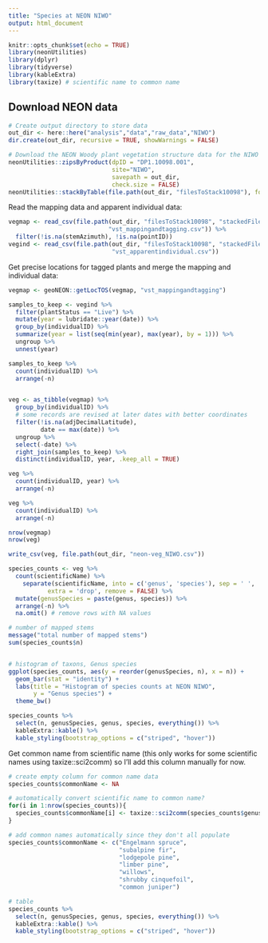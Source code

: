 ```yaml
---
title: "Species at NEON NIWO"
output: html_document
---
```


```r
knitr::opts_chunk$set(echo = TRUE)
library(neonUtilities)
library(dplyr)
library(tidyverse)
library(kableExtra)
library(taxize) # scientific name to common name
```

## Download NEON data

```r
# Create output directory to store data
out_dir <- here::here("analysis","data","raw_data","NIWO")
dir.create(out_dir, recursive = TRUE, showWarnings = FALSE)

# Download the NEON Woody plant vegetation structure data for the NIWO site
neonUtilities::zipsByProduct(dpID = "DP1.10098.001",
                             site="NIWO",
                             savepath = out_dir,
                             check.size = FALSE)
neonUtilities::stackByTable(file.path(out_dir, "filesToStack10098"), folder = TRUE)
```

Read the mapping data and apparent individual data:

```r
vegmap <- read_csv(file.path(out_dir, "filesToStack10098", "stackedFiles", 
                            "vst_mappingandtagging.csv")) %>%
  filter(!is.na(stemAzimuth), !is.na(pointID))
vegind <- read_csv(file.path(out_dir, "filesToStack10098", "stackedFiles",
                             "vst_apparentindividual.csv"))
```

Get precise locations for tagged plants and merge the mapping and individual data:

```r
vegmap <- geoNEON::getLocTOS(vegmap, "vst_mappingandtagging")

samples_to_keep <- vegind %>%
  filter(plantStatus == "Live") %>%
  mutate(year = lubridate::year(date)) %>%
  group_by(individualID) %>%
  summarize(year = list(seq(min(year), max(year), by = 1))) %>%
  ungroup %>%
  unnest(year)

samples_to_keep %>%
  count(individualID) %>%
  arrange(-n)


veg <- as_tibble(vegmap) %>%
  group_by(individualID) %>%
  # some records are revised at later dates with better coordinates
  filter(!is.na(adjDecimalLatitude),
         date == max(date)) %>%
  ungroup %>%
  select(-date) %>%
  right_join(samples_to_keep) %>%
  distinct(individualID, year, .keep_all = TRUE)

veg %>%
  count(individualID, year) %>%
  arrange(-n)

veg %>%
  count(individualID) %>%
  arrange(-n)

nrow(vegmap)
nrow(veg)
```
```r
write_csv(veg, file.path(out_dir, "neon-veg_NIWO.csv"))
```


```r
species_counts <- veg %>%
  count(scientificName) %>%
    separate(scientificName, into = c('genus', 'species'), sep = ' ',
           extra = 'drop', remove = FALSE) %>%
  mutate(genusSpecies = paste(genus, species)) %>%
  arrange(-n) %>%
  na.omit() # remove rows with NA values

# number of mapped stems
message("total number of mapped stems")
sum(species_counts$n)


# histogram of taxons, Genus species
ggplot(species_counts, aes(y = reorder(genusSpecies, n), x = n)) + 
  geom_bar(stat = "identity") + 
  labs(title = "Histogram of species counts at NEON NIWO",
       y = "Genus species") + 
  theme_bw() 
```

```r
species_counts %>% 
  select(n, genusSpecies, genus, species, everything()) %>% 
  kableExtra::kable() %>%
  kable_styling(bootstrap_options = c("striped", "hover"))
```

Get common name from scientific name (this only works for some scientific names using taxize::sci2comm) so I'll add this column manually for now.

```r
# create empty column for common name data
species_counts$commonName <- NA

# automatically convert scientific name to common name?
for(i in 1:nrow(species_counts)){
  species_counts$commonName[i] <- taxize::sci2comm(species_counts$genusSpecies[i])
}

# add common names automatically since they don't all populate
species_counts$commonName <- c("Engelmann spruce", 
                               "subalpine fir", 
                               "lodgepole pine",
                               "limber pine",
                               "willows",
                               "shrubby cinquefoil",
                               "common juniper")

# table 
species_counts %>% 
  select(n, genusSpecies, genus, species, everything()) %>% 
  kableExtra::kable() %>%
  kable_styling(bootstrap_options = c("striped", "hover"))
```

